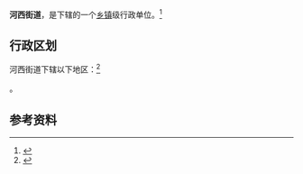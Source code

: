 {{中国乡级行政区|63/28/01/004/000}}

'''河西街道'''，是{{PRC admin/fullname|63/28/01/004/000|3}}下辖的一个[[乡镇|乡镇]]级行政单位。<ref>{{PRC admin/ref sgc|{{PRC admin/parent|63/28/01/004/000}}}}</ref>

== 行政区划 ==

河西街道下辖以下地区：<ref>{{PRC admin/ref sgc|63/28/01/004/000}}</ref>

{{PRC admin/children|63/28/01/004/000}}。

== 参考资料 ==

{{reflist}}

{{PRC admin/navcat|63/28/01/004/000}}
{{青海行政区划小作品}}